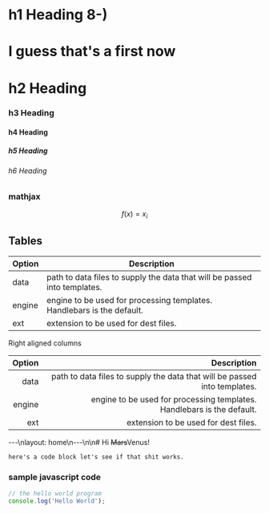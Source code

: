 

# h1 Heading 8-)
# I guess that's a first now
# h2 Heading
### h3 Heading
#### h4 Heading
##### h5 Heading
###### h6 Heading


### mathjax
$$f(x) = x_i$$



## Tables

| Option | Description |
| ------ | ----------- |
| data   | path to data files to supply the data that will be passed into templates. |
| engine | engine to be used for processing templates. Handlebars is the default. |
| ext    | extension to be used for dest files. |

Right aligned columns

| Option | Description |
| ------:| -----------:|
| data   | path to data files to supply the data that will be passed into templates. |
| engine | engine to be used for processing templates. Handlebars is the default. |
| ext    | extension to be used for dest files. |



---\nlayout: home\n---\n\n# Hi ~~Mars~~Venus!

```
here's a code block let's see if that shit works.
```

### sample javascript code
```js
// the hello world program
console.log('Hello World');
```